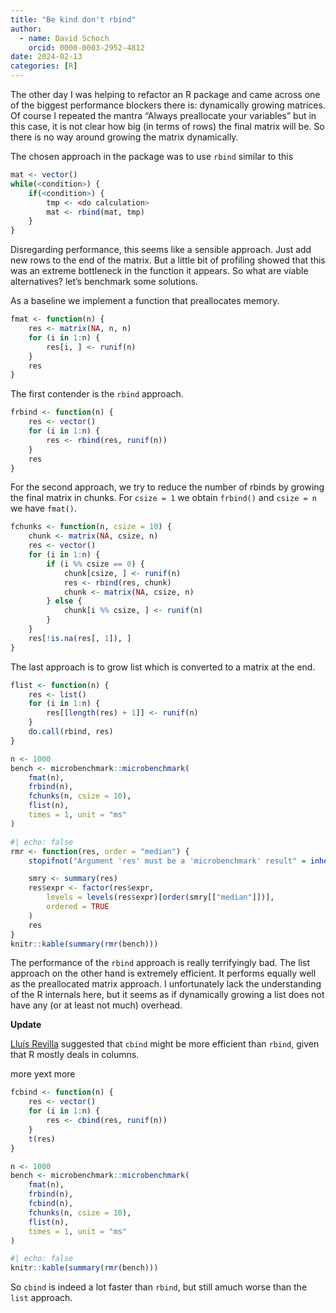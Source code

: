 ```yaml
---
title: "Be kind don't rbind"
author:
  - name: David Schoch
    orcid: 0000-0003-2952-4812
date: 2024-02-13
categories: [R]
---
```


The other day I was helping to refactor an R package and came across one
of the biggest performance blockers there is: dynamically growing matrices.
Of course I repeated the mantra "Always preallocate your variables" but in this case,
it is not clear how big (in terms of rows) the final matrix will be. So there is no
way around growing the matrix dynamically. 

The chosen approach in the package was to use `rbind` similar to this

```r
mat <- vector()
while(<condition>) {
    if(<condition>) {
        tmp <- <do calculation>
        mat <- rbind(mat, tmp)
    }
}
```

Disregarding performance, this seems like a sensible approach. Just add new rows to the end of the matrix. But a little bit of profiling showed that this was an extreme bottleneck in the function it appears. So what are viable alternatives? let's benchmark some solutions. 

As a baseline we implement a function that preallocates memory. 

```r
fmat <- function(n) {
    res <- matrix(NA, n, n)
    for (i in 1:n) {
        res[i, ] <- runif(n)
    }
    res
}
```

The first contender is the `rbind` approach.

```r
frbind <- function(n) {
    res <- vector()
    for (i in 1:n) {
        res <- rbind(res, runif(n))
    }
    res
}
```

For the second approach, we try to reduce the number of rbinds by growing the final matrix in chunks. For `csize = 1` we obtain `frbind()` and `csize = n` we have `fmat()`.

```r
fchunks <- function(n, csize = 10) {
    chunk <- matrix(NA, csize, n)
    res <- vector()
    for (i in 1:n) {
        if (i %% csize == 0) {
            chunk[csize, ] <- runif(n)
            res <- rbind(res, chunk)
            chunk <- matrix(NA, csize, n)
        } else {
            chunk[i %% csize, ] <- runif(n)
        }
    }
    res[!is.na(res[, 1]), ]
}
```

The last approach is to grow list which is converted to a matrix at the end.

```r
flist <- function(n) {
    res <- list()
    for (i in 1:n) {
        res[[length(res) + 1]] <- runif(n)
    }
    do.call(rbind, res)
}
```


```r
n <- 1000
bench <- microbenchmark::microbenchmark(
    fmat(n),
    frbind(n),
    fchunks(n, csize = 10),
    flist(n),
    times = 1, unit = "ms"
)
```


```r
#| echo: false
rmr <- function(res, order = "median") {
    stopifnot("Argument 'res' must be a 'microbenchmark' result" = inherits(res, "microbenchmark"))

    smry <- summary(res)
    res$expr <- factor(res$expr,
        levels = levels(res$expr)[order(smry[["median"]])],
        ordered = TRUE
    )
    res
}
knitr::kable(summary(rmr(bench)))
```

The performance of the `rbind` approach is really terrifyingly bad. The list approach on the other hand is extremely efficient. It performs equally well as the preallocated matrix approach. I unfortunately lack the understanding of the R internals here, but it seems as if dynamically growing a list does not have any (or at least not much) overhead.

**Update**  

[Lluís Revilla](https://fosstodon.org/@Lluis_Revilla/111923091333392166) suggested that `cbind` might be more efficient than `rbind`, given that R mostly deals in columns.

more yext more
```r
fcbind <- function(n) {
    res <- vector()
    for (i in 1:n) {
        res <- cbind(res, runif(n))
    }
    t(res)
}
```


```r
n <- 1000
bench <- microbenchmark::microbenchmark(
    fmat(n),
    frbind(n),
    fcbind(n),
    fchunks(n, csize = 10),
    flist(n),
    times = 1, unit = "ms"
)
```

```r
#| echo: false
knitr::kable(summary(rmr(bench)))
```

So `cbind` is indeed a lot faster than `rbind`, but still amuch worse than the `list` approach.